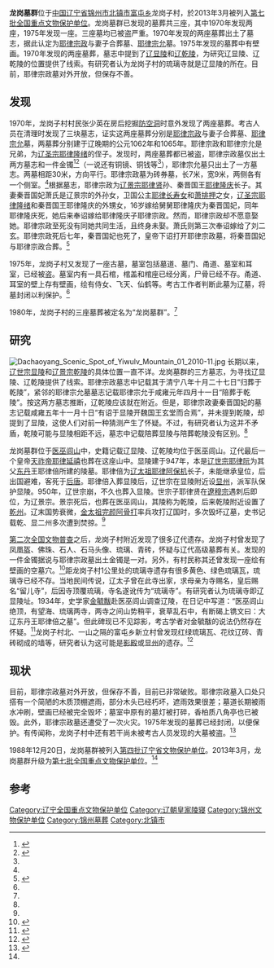 {{文物保护单位
|省名=辽宁省
|市/县名=
|图片=
|名称=龙岗墓群
|编号=7-0556-2-040
|级别=N
|分类=古墓葬
|时代=[[辽|辽]]
|所在=[[辽宁省|辽宁省]][[锦州市|锦州市]][[北镇市|北镇市]][[富屯乡|富屯乡]]龙岗子村
|登录=2013年3月
}}

'''龙岗墓群'''位于[[中华人民共和国|中国]][[辽宁省|辽宁省]][[锦州市|锦州市]][[北镇市|北镇市]][[富屯乡|富屯乡]]龙岗子村，於2013年3月被列入[[第七批全国重点文物保护单位|第七批全国重点文物保护单位]]。龙岗墓群已发现的墓葬共三座，其中1970年发现两座，1975年发现一座。三座墓均已被盗严重。1970年发现的两座墓葬出土了墓志，据此认定为[[耶律宗政|耶律宗政]]与妻子合葬墓、[[耶律宗允|耶律宗允]]墓。1975年发现的墓葬中有壁画。1970年发现的两座墓葬，墓志中提到了[[辽显陵|辽显陵]]和[[辽乾陵|辽乾陵]]，为研究辽显陵、辽乾陵的位置提供了线索。有研究者认为龙岗子村的琉璃寺就是辽显陵的所在。目前，耶律宗政墓对外开放，但保存不善。

== 发现 ==
1970年，龙岗子村村民张少英在房后挖掘[[防空洞|防空洞]]时意外发现了两座墓葬。考古人员在清理时发现了三块墓志，证实这两座墓葬分别是[[耶律宗政|耶律宗政]]与妻子合葬墓、[[耶律宗允|耶律宗允]]墓，两墓葬分别建于辽晚期的公元1062年和1065年。耶律宗政和耶律宗允是兄弟，为[[辽圣宗|辽圣宗]][[耶律隆绪|耶律隆绪]]的侄子。发现时，两座墓葬都已被盗，耶律宗政墓仅出土两方墓志和一件金镯<ref>{{cite news|title=闾山辽墓 当年奢华今何在|url=http://news.lnd.com.cn/htm/2011-01/19/content_1738566.htm|accessdate=2013-09-01|newspaper=辽沈晚报|date=2011-01-19|archive-url=https://web.archive.org/web/20120801210101/http://news.lnd.com.cn/htm/2011-01/19/content_1738566.htm|archive-date=2012-08-01|dead-url=yes}}</ref><ref name=tf>{{cite news|title=揭秘锦州十大国家级保护文物之一 龙岗墓群：权斗下的皇族陵园|url=http://www.1m3d.com/read-htm-tid-242443.html|accessdate=2013-09-01|newspaper=锦州晚报|date=2013-06-21|archive-date=2019-09-02|archive-url=https://web.archive.org/web/20190902005958/http://www.1m3d.com/read-htm-tid-242443.html|dead-url=no}}</ref>（一说还有铜镜、铜钱等<ref name=ft/>），耶律宗允墓只出土了一方墓志。两墓相距30米，方向平行。耶律宗政墓为砖券墓，长7米，宽9米，两侧各有一个侧室。<ref name=ft/>根据墓志，耶律宗政为[[辽景宗|辽景宗耶律贤]]孙、秦晋国王[[耶律隆庆|耶律隆庆]]长子。其妻秦晋国妃萧氏是辽景宗的外孙女，卫国公主[[耶律长寿女|耶律长寿女]]和[[萧排押|萧排押]]之女，[[辽圣宗|辽圣宗]][[耶律隆绪|耶律隆绪]]和秦晋国王耶律隆庆的外甥女，16岁嫁给舅舅耶律隆庆为秦晋国妃，同年耶律隆庆死，她后来奉诏嫁给耶律隆庆子耶律宗政。然而，耶律宗政却不愿意娶她。耶律宗政至死没有同她共同生活，且终身未娶。萧氏则第三次奉诏嫁给了刘二玄。耶律宗政死后七年，秦晋国妃也死了，皇帝下诏打开耶律宗政墓，将秦晋国妃与耶律宗政合葬。<ref>{{cite news|title=辽河行：萧太后葬在了果树园|url=http://news.sina.com.cn/c/2004-10-18/16013958040s.shtml|accessdate=2013-09-01|newspaper=新华网|date=2004-10-18|archive-date=2019-09-05|archive-url=https://web.archive.org/web/20190905132730/http://news.sina.com.cn/c/2004-10-18/16013958040s.shtml|dead-url=no}}</ref>

1975年，龙岗子村又发现了一座古墓，墓室包括墓道、墓门、甬道、墓室和耳室，已经被盗。墓室内有一具石棺，棺盖和棺座已经分离，尸骨已经不存。甬道、耳室的壁上存有壁画，绘有侍女、飞天、仙鹤等。考古工作者判断此墓为辽墓，将墓封闭以利保护。<ref name=tf/>

1980年，龙岗子村的三座墓葬被定名为“龙岗墓群”。<ref name=tf/>

== 研究 ==
[[File:Dachaoyang_Scenic_Spot_of_Yiwulv_Mountain_01_2010-11.jpg|thumb]]
长期以来，[[辽世宗|辽世宗]][[辽显陵|显陵]]和[[辽景宗|辽景宗]][[辽乾陵|乾陵]]的具体位置一直不详。龙岗墓群的三方墓志，为寻找辽显陵、辽乾陵提供了线索。耶律宗政墓志中记载其于清宁八年十月二十七日“归葬于乾陵”，紧邻的耶律宗允墓墓志记载耶律宗允于咸雍元年四月十一日“陪葬于乾陵”。按这两方墓志推断，辽乾陵应该就在附近。但是，耶律宗政妻秦晋国妃的墓志记载咸雍五年十一月十日“有诏于显陵开魏国王玄堂而合焉”，并未提到乾陵，却提到了显陵，这使人们对前一种猜测产生了怀疑。不过，有研究者认为这并不矛盾，乾陵可能与显陵相距不远，墓志中记载陪葬显陵与陪葬乾陵没有区别。<ref name=hc/>

龙岗墓群位于[[医巫闾山|医巫闾山]]中，史籍记载辽显陵、辽乾陵均位于医巫闾山。辽代最后一个皇帝[[天祚帝|天祚帝]][[耶律延禧|耶律延禧]]也葬在这座山中。显陵建于947年，本是[[辽世宗|辽世宗]][[耶律阮|耶律阮]]为其父[[东丹|东丹]]王耶律倍所建的陵墓。耶律倍为[[辽太祖|辽太祖]][[耶律阿保机|耶律阿保机]]长子，未能继承皇位，后出国避难，客死于[[后唐|后唐]]。耶律倍入葬显陵后，辽世宗在显陵附近设[[显州|显州]]，派军队保护显陵。950年，辽世宗崩，不久也葬入显陵。世宗子耶律贤在[[遼穆宗|遼穆宗]]遇刺后即位，为辽景宗。景宗死后，也葬在医巫闾山，其陵称为乾陵，后来乾陵附近设置了[[乾州|乾州]]。辽末国势衰微，[[金太祖|金太祖]][[完颜阿骨打|完颜阿骨打]]率兵攻打辽国时，多次毁坏辽墓，史书记载乾、显二州多次遭到焚掠。<ref name=yh/>

[[第二次全国文物普查|第二次全国文物普查]]之后，龙岗子村附近发现了很多辽代遗存。龙岗子村曾发现了凤凰盔、佛珠、石人、石马头像、琉璃、青砖，怀疑与辽代高级墓葬有关。发现的一件金镯据说与耶律宗政墓出土金镯是一对。另外，有村民称其还曾发现一座绘有壁画的空墓穴。<ref>{{cite web|title=医巫闾山辽代皇陵风景区|url=http://www.bzs.gov.cn/ly/jq/2010-02-01/2086.html|publisher=北镇政府网|accessdate=2013-09-01|archive-url=https://web.archive.org/web/20130424123306/http://www.bzs.gov.cn/ly/jq/2010-02-01/2086.html|archive-date=2013-04-24|dead-url=yes}}</ref>距龙岗子村1公里处的琉璃寺遗存有很多黄色、绿色琉璃瓦，琉璃寺已经不存。当地民间传说，辽太子曾在此寺出家，求母亲为寺赐名，皇后赐名“留儿寺”，后因寺顶覆琉璃，寺名遂讹传为“琉璃寺”。有研究者认为琉璃寺即辽显陵址。1934年，史学家[[金毓黻|金毓黻]]赴医巫闾山调查辽陵，在日记中写道：“医巫闾山绝顶，有望海、琉璃两寺，两寺之间山势稍平，衰草乱石中，有断碣上镌文曰：大辽东丹王耶律倍之墓”。但此碑现已不见踪影，考古学者对金毓黻的说法仍然存在怀疑。<ref name=hc>{{cite news|title=三燕陵和辽代皇陵隐身何处？|url=http://liaoning.nen.com.cn/liaoning/395/3811895_2.shtml|accessdate=2013-09-01|newspaper=东北新闻网|date=2011-05-10}}</ref>龙岗子村北、一山之隔的富屯乡新立村曾发现红绿琉璃瓦、花纹辽砖、青砖砌成的墙等，研究者认为这可能是[[影殿|影殿]]或[[显州|显州]]的遗存。<ref name=yh>{{cite news|title=辽国三帝缘何都葬医巫闾山|url=http://epaper.lnd.com.cn/html/lnrb/20121111/lnrb1106094.html|accessdate=2013-09-01|newspaper=辽宁日报|date=2012-11-11}}{{dead link|date=2018年5月 |bot=InternetArchiveBot |fix-attempted=yes }}</ref>

== 现状 ==
目前，耶律宗政墓对外开放，但保存不善，目前已非常破败。耶律宗政墓入口处只搭有一个简陋的木质顶棚遮雨，部分木头已经朽坏，遮雨效果很差；墓道长期被雨水冲刷，壁画已经被完全毁坏；墓室中原有的墓灯被打碎，香柏质八角亭也已被毁。此外，耶律宗政墓还遭受了一次火灾。1975年发现的墓葬已经封闭，以便保护。有传闻称，龙岗子村中还有若干尚未被考古人员发现的大墓被盗。<ref name=ft>{{cite news|title=富屯乡——寻访大辽帝国印记|url=http://news.lnd.com.cn/htm/2010-05/08/content_1201031.htm|accessdate=2013-09-01|newspaper=辽沈晚报|date=2010-05-08|archive-url=https://web.archive.org/web/20160304083817/http://news.lnd.com.cn/htm/2010-05/08/content_1201031.htm|archive-date=2016-03-04|dead-url=yes}}</ref>

1988年12月20日，龙岗墓群被列入[[第四批辽宁省文物保护单位|第四批]][[辽宁省文物保护单位|辽宁省文物保护单位]]。2013年3月，龙岗墓群升级为[[第七批全国重点文物保护单位|第七批全国重点文物保护单位]]。<ref name=tf/>

== 参考 ==
{{reflist}}

{{辽宁全国重点文物保护单位}}

[[Category:辽宁全国重点文物保护单位|Category:辽宁全国重点文物保护单位]]
[[Category:辽朝皇家陵寝|Category:辽朝皇家陵寝]]
[[Category:锦州文物保护单位|Category:锦州文物保护单位]]
[[Category:锦州墓葬|Category:锦州墓葬]]
[[Category:北镇市|Category:北镇市]]